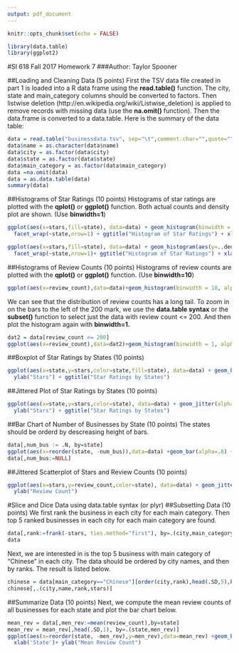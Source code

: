 ```yaml
---
output: pdf_document
---
```


```r
knitr::opts_chunk$set(echo = FALSE)
```

```r
library(data.table)
library(ggplot2)
```

#SI 618 Fall 2017 Homework 7
###Author: Taylor Spooner  
  

##Loading and Cleaning Data (5 points)
First the TSV data file created in part 1 is loaded into a R data frame using the **read.table()** function. The city, state and main_category columns should be converted to factors. Then listwise deletion (http://en.wikipedia.org/wiki/Listwise_deletion) is applied to remove records with missing data (use the **na.omit()** function). Then the data.frame is converted to a data.table. Here is the summary of the data table:
```r
data = read.table("businessdata.tsv", sep="\t",comment.char="",quote="",header=TRUE)
data$name = as.character(data$name)
data$city = as.factor(data$city)
data$state = as.factor(data$state)
data$main_category = as.factor(data$main_category)
data =na.omit(data)
data = as.data.table(data)
summary(data)
```

##Histograms of Star Ratings (10 points)
Histograms of star ratings are plotted with the **qplot()** or **ggplot()** function. Both actual counts and density plot are shown. (Use **binwidth=1**)

```r
ggplot(aes(x=stars,fill=state), data=data) + geom_histogram(binwidth = 1, alpha=.6) +
  facet_wrap(~state,nrow=1) + ggtitle("Histogram of Star Ratings") + xlab("Stars")
```

```r
ggplot(aes(x=stars,fill=state), data=data) + geom_histogram(aes(y=..density..),binwidth = 1, alpha=.5) +
  facet_wrap(~state,nrow=1)+ ggtitle("Histogram of Star Ratings") + xlab("Stars")
```

##Histograms of Review Counts (10 points)
Histograms of review counts are plotted with the **qplot()** or **ggplot()** function. (Use **binwidth=10**)

```r
ggplot(aes(x=review_count),data=data)+geom_histogram(binwidth = 10, alpha=.6) + ggtitle("Histogram of Review Counts") + xlab("Review Counts")
```

We can see that the distribution of review counts has a long tail. To zoom in on the bars to the left of the 200 mark, we use the **data.table syntax** or the **subset()** function to select just the data with review count <= 200. And then plot the histogram again with **binwidth=1.**

```r
dat2 = data[review_count <= 200]
ggplot(aes(x=review_count),data=dat2)+geom_histogram(binwidth = 1, alpha=.6) + ggtitle("Histogram of Review Counts (Filtered)") + xlab("Review Counts")
```

##Boxplot of Star Ratings by States (10 points)

```r
ggplot(aes(x=state,y=stars,color=state,fill=state), data=data) + geom_boxplot(alpha=.5) + xlab("") +
  ylab("Stars") + ggtitle("Star Ratings by States")
```

##Jittered Plot of Star Ratings by States (10 points)

```r
ggplot(aes(x=state,y=stars,color=state), data=data) + geom_jitter(alpha=.4) + xlab("") +
  ylab("Stars") + ggtitle("Star Ratings by States")
```

##Bar Chart of Number of Businesses by State (10 points)
The states should be orderd by descreasing height of bars.

```r
data[,num_bus := .N, by=state]
ggplot(aes(x=reorder(state, -num_bus)),data=data) +geom_bar(alpha=.8) + xlab('State')
data[,num_bus:=NULL]
```

##Jittered Scatterplot of Stars and Review Counts (10 points)

```r
ggplot(aes(x=stars,y=review_count,color=state), data=data) + geom_jitter(alpha=.4) +
  ylab("Review Count")
```

#Slice and Dice Data using data.table syntax (or plyr)
##Subsetting Data (10 points)
We first rank the business in each city for each main category. Then top 5 ranked businesses in each city for each main category are found.

```r
data[,rank:=frank(-stars, ties.method="first"), by=.(city,main_category)]
data
```

Next, we are interested in is the top 5 business with main category of "Chinese" in each city. The data should be ordered by city names, and then by ranks. The result is listed below.
```r
chinese = data[main_category=="Chinese"][order(city,rank),head(.SD,5),by=city]
chinese[,.(city,name,rank,stars)]
```

##Summarize Data (10 points)
Next, we compute the mean review counts of all businesses for each state and plot the bar chart below.
```r
mean_rev = data[,men_rev:=mean(review_count),by=state]
mean_rev = mean_rev[,head(.SD,1), by=.(state,men_rev)]
ggplot(aes(x=reorder(state, -men_rev),y=men_rev),data=mean_rev) +geom_bar(stat="identity",alpha=.8) + 
  xlab('State')+ ylab("Mean Review Count")
```